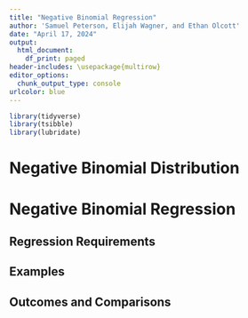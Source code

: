 ```yaml
---
title: "Negative Binomial Regression"
author: 'Samuel Peterson, Elijah Wagner, and Ethan Olcott'
date: "April 17, 2024"
output:
  html_document:
    df_print: paged
header-includes: \usepackage{multirow}
editor_options:
  chunk_output_type: console
urlcolor: blue
---
```


```r
library(tidyverse)
library(tsibble)
library(lubridate)
```

# Negative Binomial Distribution


# Negative Binomial Regression


## Regression Requirements


## Examples


## Outcomes and Comparisons